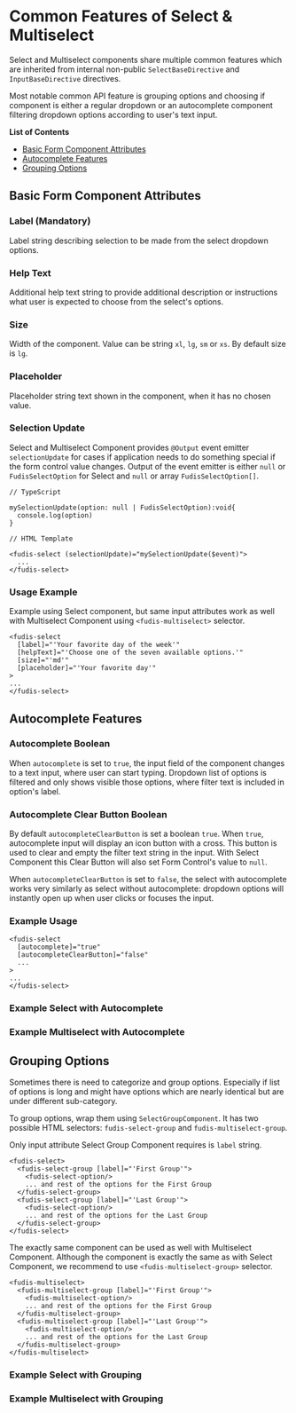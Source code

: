 

<Meta title="Components/Form/Select/Common Features" />

# Common Features of Select & Multiselect

Select and Multiselect components share multiple common features which are inherited from internal non-public `SelectBaseDirective` and `InputBaseDirective` directives.

Most notable common API feature is grouping options and choosing if component is either a regular dropdown or an autocomplete component filtering dropdown options according to user's text input.

**List of Contents**

- [Basic Form Component Attributes](#basic-form-component-attributes)
- [Autocomplete Features](#autocomplete-features)
- [Grouping Options](#grouping-options)

## Basic Form Component Attributes

### Label (Mandatory)

Label string describing selection to be made from the select dropdown options.

### Help Text

Additional help text string to provide additional description or instructions what user is expected to choose from the select's options.

### Size

Width of the component. Value can be string `xl`, `lg`, `sm` or `xs`. By default size is `lg`.

### Placeholder

Placeholder string text shown in the component, when it has no chosen value.

### Selection Update

Select and Multiselect Component provides `@Output` event emitter `selectionUpdate` for cases if application needs to do something special if the form control value changes. Output of the event emitter is either `null` or `FudisSelectOption` for Select and `null` or array `FudisSelectOption[]`.

```
// TypeScript

mySelectionUpdate(option: null | FudisSelectOption):void{
  console.log(option)
}

// HTML Template

<fudis-select (selectionUpdate)="mySelectionUpdate($event)">
  ...
</fudis-select>

```

### Usage Example

Example using Select component, but same input attributes work as well with Multiselect Component using `<fudis-multiselect>` selector.

```
<fudis-select
  [label]="'Your favorite day of the week'"
  [helpText]="'Choose one of the seven available options.'"
  [size]="'md'"
  [placeholder]="'Your favorite day'"
>
...
</fudis-select>
```

## Autocomplete Features

### Autocomplete Boolean

When `autocomplete` is set to `true`, the input field of the component changes to a text input, where user can start typing. Dropdown list of options is filtered and only shows visible those options, where filter text is included in option's label.

### Autocomplete Clear Button Boolean

By default `autocompleteClearButton` is set a boolean `true`. When `true`, autocomplete input will display an icon button with a cross. This button is used to clear and empty the filter text string in the input. With Select Component this Clear Button will also set Form Control's value to `null`.

When `autocompleteClearButton` is set to `false`, the select with autocomplete works very similarly as select without autocomplete: dropdown options will instantly open up when user clicks or focuses the input.

### Example Usage

```
<fudis-select
  [autocomplete]="true"
  [autocompleteClearButton]="false"
  ...
>
...
</fudis-select>
```

### Example Select with Autocomplete

<Canvas of={Stories.SelectAutocomplete}></Canvas>

### Example Multiselect with Autocomplete

<Canvas of={Stories.MultiselectAutocomplete}></Canvas>

## Grouping Options

Sometimes there is need to categorize and group options. Especially if list of options is long and might have options which are nearly identical but are under different sub-category.

To group options, wrap them using `SelectGroupComponent`. It has two possible HTML selectors: `fudis-select-group` and `fudis-multiselect-group`.

Only input attribute Select Group Component requires is `label` string.

```
<fudis-select>
  <fudis-select-group [label]="'First Group'">
    <fudis-select-option/>
    ... and rest of the options for the First Group
  </fudis-select-group>
  <fudis-select-group [label]="'Last Group'">
    <fudis-select-option/>
    ... and rest of the options for the Last Group
  </fudis-select-group>
</fudis-select>
```

The exactly same component can be used as well with Multiselect Component. Although the component is exactly the same as with Select Component, we recommend to use `<fudis-multiselect-group>` selector.

```
<fudis-multiselect>
  <fudis-multiselect-group [label]="'First Group'">
    <fudis-multiselect-option/>
    ... and rest of the options for the First Group
  </fudis-multiselect-group>
  <fudis-multiselect-group [label]="'Last Group'">
    <fudis-multiselect-option/>
    ... and rest of the options for the Last Group
  </fudis-multiselect-group>
</fudis-multiselect>
```

### Example Select with Grouping

<Canvas of={Stories.SelectWithGroupedOptions}></Canvas>

### Example Multiselect with Grouping

<Canvas of={Stories.MultiselectWithGroupedOptions}></Canvas>
